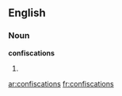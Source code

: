 ==English==

===Noun===
'''confiscations'''

# {{plural of|[[confiscation]]}}

[[ar:confiscations]]
[[fr:confiscations]]